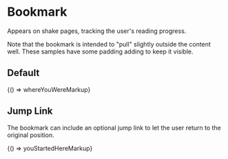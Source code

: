 
<Meta title="Legacy/Components/Bookmark" />

# Bookmark

Appears on shake pages, tracking the user's reading progress.

Note that the bookmark is intended to "pull" slightly outside the content well. These samples have some padding adding to keep it visible.

## Default

<Canvas>
  <Story name="Default" height="90px">
    {() => whereYouWereMarkup}
  </Story>
</Canvas>

## Jump Link

The bookmark can include an optional jump link to let the user return to the original position.

<Canvas>
  <Story name="Jump Link" height="90px">
    {() => youStartedHereMarkup}
  </Story>
</Canvas>
